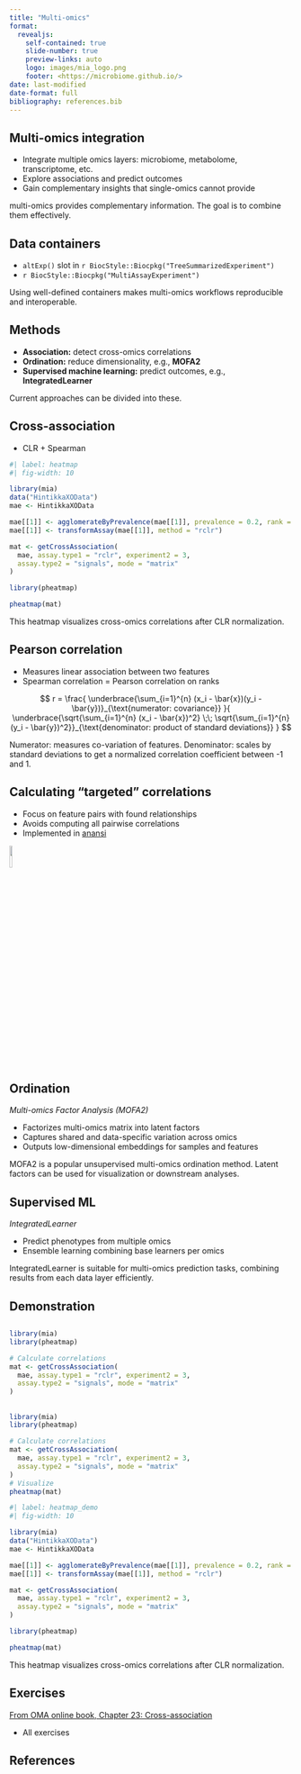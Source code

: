 ```yaml
---
title: "Multi-omics"
format:
  revealjs:
    self-contained: true
    slide-number: true
    preview-links: auto
    logo: images/mia_logo.png
    footer: <https://microbiome.github.io/>
date: last-modified
date-format: full
bibliography: references.bib
---
```


## Multi-omics integration

- Integrate multiple omics layers: microbiome, metabolome, transcriptome, etc.
- Explore associations and predict outcomes
- Gain complementary insights that single-omics cannot provide

::: {.notes}

multi-omics provides complementary information. The goal is to combine them effectively.

:::

## Data containers

- `altExp()` slot in `r BiocStyle::Biocpkg("TreeSummarizedExperiment")`
- `r BiocStyle::Biocpkg("MultiAssayExperiment")`

::: {.notes}

Using well-defined containers makes multi-omics workflows reproducible and interoperable.

:::

## Methods

- **Association:** detect cross-omics correlations
- **Ordination:** reduce dimensionality, e.g., **MOFA2**
- **Supervised machine learning:** predict outcomes, e.g., **IntegratedLearner**

::: {.notes}

Current approaches can be divided into these.

:::

## Cross-association

- CLR + Spearman \rho

```r
#| label: heatmap
#| fig-width: 10

library(mia)
data("HintikkaXOData")
mae <- HintikkaXOData

mae[[1]] <- agglomerateByPrevalence(mae[[1]], prevalence = 0.2, rank = "Class")
mae[[1]] <- transformAssay(mae[[1]], method = "rclr")

mat <- getCrossAssociation(
  mae, assay.type1 = "rclr", experiment2 = 3, 
  assay.type2 = "signals", mode = "matrix"
)

library(pheatmap)

pheatmap(mat)
```

::: {.notes}

This heatmap visualizes cross-omics correlations after CLR normalization.

:::

## Pearson correlation {.smaller}

- Measures linear association between two features
- Spearman correlation = Pearson correlation on ranks

$$
r = \frac{
  \underbrace{\sum_{i=1}^{n} (x_i - \bar{x})(y_i - \bar{y})}_{\text{numerator: covariance}}
}{
  \underbrace{\sqrt{\sum_{i=1}^{n} (x_i - \bar{x})^2} \;\; \sqrt{\sum_{i=1}^{n} (y_i - \bar{y})^2}}_{\text{denominator: product of standard deviations}}
}
$$

::: {.notes}

Numerator: measures co-variation of features.
Denominator: scales by standard deviations to get a normalized correlation coefficient between -1 and 1.

:::

## Calculating "targeted" correlations

- Focus on feature pairs with found relationships
- Avoids computing all pairwise correlations
- Implemented in [anansi](github.com/thomazbastiaanssen/anansi/tree/devel)

![](https://raw.githubusercontent.com/thomazbastiaanssen/anansi/refs/heads/devel/man/figures/anansi_hex.png){fig-alt="anansi logo" width=10% fig-align="right"}

::: {.notes}


:::

## Ordination

_Multi-omics Factor Analysis (MOFA2)_

- Factorizes multi-omics matrix into latent factors
- Captures shared and data-specific variation across omics
- Outputs low-dimensional embeddings for samples and features

::: {.notes}
MOFA2 is a popular unsupervised multi-omics ordination method. Latent factors can be used for visualization or downstream analyses.
:::

## Supervised ML

_IntegratedLearner_

- Predict phenotypes from multiple omics
- Ensemble learning combining base learners per omics

::: {.notes}
IntegratedLearner is suitable for multi-omics prediction tasks, combining results from each data layer efficiently.
:::

## Demonstration

## {auto-animate="true"}

```r
library(mia)
library(pheatmap)

# Calculate correlations
mat <- getCrossAssociation(
  mae, assay.type1 = "rclr", experiment2 = 3, 
  assay.type2 = "signals", mode = "matrix"
)
```

## {auto-animate="true"}

```r
library(mia)
library(pheatmap)

# Calculate correlations
mat <- getCrossAssociation(
  mae, assay.type1 = "rclr", experiment2 = 3, 
  assay.type2 = "signals", mode = "matrix"
)
# Visualize
pheatmap(mat)
```

```r
#| label: heatmap_demo
#| fig-width: 10

library(mia)
data("HintikkaXOData")
mae <- HintikkaXOData

mae[[1]] <- agglomerateByPrevalence(mae[[1]], prevalence = 0.2, rank = "Class")
mae[[1]] <- transformAssay(mae[[1]], method = "rclr")

mat <- getCrossAssociation(
  mae, assay.type1 = "rclr", experiment2 = 3, 
  assay.type2 = "signals", mode = "matrix"
)

library(pheatmap)

pheatmap(mat)
```

::: {.notes}

This heatmap visualizes cross-omics correlations after CLR normalization.

:::

## Exercises

[From OMA online book, Chapter 23: Cross-association](https://microbiome.github.io/OMA/docs/devel/pages/cross_correlation.html)

- All exercises

## References
